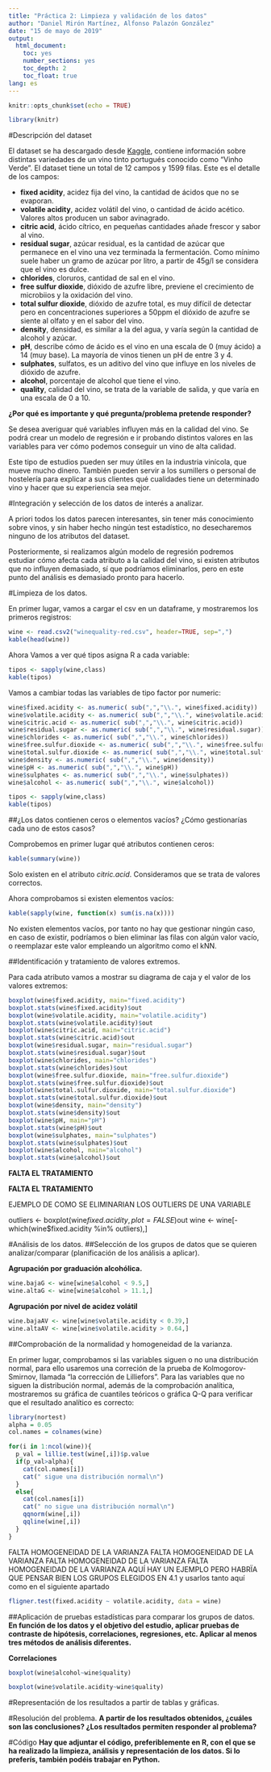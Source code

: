 ```yaml
---
title: "Práctica 2: Limpieza y validación de los datos"
author: "Daniel Mirón Martínez, Alfonso Palazón González"
date: "15 de mayo de 2019"
output: 
  html_document:
    toc: yes
    number_sections: yes
    toc_depth: 2
    toc_float: true 
lang: es
---
```


```r
knitr::opts_chunk$set(echo = TRUE)
```

```r
library(knitr)
```

#Descripción del dataset

El dataset se ha descargado desde [Kaggle](https://www.kaggle.com/uciml/red-wine-quality-cortez-et-al-2009), contiene información sobre distintas variedades de un vino tinto portugués conocido como "Vinho Verde". El dataset tiene un total de 12 campos y 1599 filas. Este es el detalle de los campos:

* **fixed acidity**, acidez fija del vino, la cantidad de ácidos que no se evaporan.
* **volatile acidity**, acidez volátil del vino, o cantidad de ácido acético. Valores altos producen un sabor avinagrado.
* **citric acid**, ácido cítrico, en pequeñas cantidades añade frescor y sabor al vino.
* **residual sugar**, azúcar residual, es la cantidad de azúcar que permanece en el vino una vez terminada la fermentación. Como mínimo suele haber un gramo de azúcar por litro, a partir de 45g/l se considera que el vino es dulce.
* **chlorides**, cloruros, cantidad de sal en el vino.
* **free sulfur dioxide**, dióxido de azufre libre, previene el crecimiento de microbiios y la oxidación del vino.
* **total sulfur dioxide**, dióxido de azufre total, es muy difícil de detectar pero en concentraciones superiores a 50ppm el dióxido de azufre se siente al olfato y en el sabor del vino.
* **density**, densidad, es similar a la del agua, y varía según la cantidad de alcohol y azúcar.
* **pH**, describe cómo de ácido es el vino en una escala de 0 (muy ácido) a 14 (muy base). La mayoría de vinos tienen un pH de entre 3 y 4.
* **sulphates**, sulfatos, es un aditivo del vino que influye en los niveles de dióxido de azufre.
* **alcohol**, porcentaje de alcohol que tiene el vino.
* **quality**, calidad del vino, se trata de la variable de salida, y que varía en una escala de 0 a 10.

**¿Por qué es importante y qué pregunta/problema pretende responder?**

Se desea averiguar qué variables influyen más en la calidad del vino. Se podrá crear un modelo de regresión e ir probando distintos valores en las variables para ver cómo podemos conseguir un vino de alta calidad.

Este tipo de estudios pueden ser muy útiles en la industria vinícola, que mueve mucho dinero. También pueden servir a los sumillers o personal de hostelería para explicar a sus clientes qué cualidades tiene un determinado vino y hacer que su experiencia sea mejor.

#Integración y selección de los datos de interés a analizar. 

A priori todos los datos parecen interesantes, sin tener más conocimiento sobre vinos, y sin haber hecho ningún test estadístico, no desecharemos ninguno de los atributos del dataset. 

Posteriormente, si realizamos algún modelo de regresión podremos estudiar cómo afecta cada atributo a la calidad del vino, si existen atributos que no influyen demasiado, sí que podríamos eliminarlos, pero en este punto del análisis es demasiado pronto para hacerlo.

#Limpieza de los datos.

En primer lugar, vamos a cargar el csv en un dataframe, y mostraremos los primeros registros:

```r
wine <- read.csv2("winequality-red.csv", header=TRUE, sep=",")
kable(head(wine))
```

Ahora Vamos a ver qué tipos asigna R a cada variable:

```r
tipos <- sapply(wine,class)
kable(tipos)
```

Vamos a cambiar todas las variables de tipo factor por numeric:

```r
wine$fixed.acidity <- as.numeric( sub(",","\\.", wine$fixed.acidity))
wine$volatile.acidity <- as.numeric( sub(",","\\.", wine$volatile.acidity))
wine$citric.acid <- as.numeric( sub(",","\\.", wine$citric.acid))
wine$residual.sugar <- as.numeric( sub(",","\\.", wine$residual.sugar))
wine$chlorides <- as.numeric( sub(",","\\.", wine$chlorides))
wine$free.sulfur.dioxide <- as.numeric( sub(",","\\.", wine$free.sulfur.dioxide))
wine$total.sulfur.dioxide <- as.numeric( sub(",","\\.", wine$total.sulfur.dioxide))
wine$density <- as.numeric( sub(",","\\.", wine$density))
wine$pH <- as.numeric( sub(",","\\.", wine$pH))
wine$sulphates <- as.numeric( sub(",","\\.", wine$sulphates))
wine$alcohol <- as.numeric( sub(",","\\.", wine$alcohol))
```

```r
tipos <- sapply(wine,class)
kable(tipos)
```

##¿Los datos contienen ceros o elementos vacíos? ¿Cómo gestionarías cada uno de estos casos?

Comprobemos en primer lugar qué atributos contienen ceros:

```r
kable(summary(wine))
```

Solo existen en el atributo _citric.acid_. Consideramos que se trata de valores correctos.


Ahora comprobamos si existen elementos vacíos:

```r
kable(sapply(wine, function(x) sum(is.na(x))))
```

No existen elementos vacíos, por tanto no hay que gestionar ningún caso, en caso de existir, podríamos o bien eliminar las filas con algún valor vacío, o reemplazar este valor empleando un algoritmo como el kNN.

##Identificación y tratamiento de valores extremos.

Para cada atributo vamos a mostrar su diagrama de caja y el valor de los valores extremos:

```r
boxplot(wine$fixed.acidity, main="fixed.acidity")
boxplot.stats(wine$fixed.acidity)$out
boxplot(wine$volatile.acidity, main="volatile.acidity")
boxplot.stats(wine$volatile.acidity)$out
boxplot(wine$citric.acid, main="citric.acid")
boxplot.stats(wine$citric.acid)$out
boxplot(wine$residual.sugar, main="residual.sugar")
boxplot.stats(wine$residual.sugar)$out
boxplot(wine$chlorides, main="chlorides")
boxplot.stats(wine$chlorides)$out
boxplot(wine$free.sulfur.dioxide, main="free.sulfur.dioxide")
boxplot.stats(wine$free.sulfur.dioxide)$out
boxplot(wine$total.sulfur.dioxide, main="total.sulfur.dioxide")
boxplot.stats(wine$total.sulfur.dioxide)$out
boxplot(wine$density, main="density")
boxplot.stats(wine$density)$out
boxplot(wine$pH, main="pH")
boxplot.stats(wine$pH)$out
boxplot(wine$sulphates, main="sulphates")
boxplot.stats(wine$sulphates)$out
boxplot(wine$alcohol, main="alcohol")
boxplot.stats(wine$alcohol)$out
```

**FALTA EL TRATAMIENTO**

**FALTA EL TRATAMIENTO**

EJEMPLO DE COMO SE ELIMINARIAN LOS OUTLIERS DE UNA VARIABLE

outliers <- boxplot(wine$fixed.acidity, plot=FALSE)$out
wine <- wine[-which(wine$fixed.acidity %in% outliers),]


#Análisis de los datos.
##Selección de los grupos de datos que se quieren analizar/comparar (planificación de los análisis a aplicar).

**Agrupación por graduación alcohólica.**
```r
wine.bajaG <- wine[wine$alcohol < 9.5,]
wine.altaG <- wine[wine$alcohol > 11.1,]
```
**Agrupación por nivel de acidez volátil**
```r
wine.bajaAV <- wine[wine$volatile.acidity < 0.39,]
wine.altaAV <- wine[wine$volatile.acidity > 0.64,]
```
##Comprobación de la normalidad y homogeneidad de la varianza.

En primer lugar, comprobamos si las variables siguen o no una distribución normal, para ello usaremos una correción de la prueba de Kolmogorov-Smirnov, llamada “la corrección de Lilliefors”. Para las variables que no siguen la distribución normal, además de la comprobación analítica, mostraremos su gráfica de cuantiles teóricos o gráfica Q-Q para verificar que el resultado analítico es correcto:

```r
library(nortest)
alpha = 0.05
col.names = colnames(wine)

for(i in 1:ncol(wine)){
  p_val = lillie.test(wine[,i])$p.value
  if(p_val>alpha){
    cat(col.names[i])
    cat(" sigue una distribución normal\n")
  }
  else{
    cat(col.names[i])
    cat(" no sigue una distribución normal\n")
    qqnorm(wine[,i])
    qqline(wine[,i])
  }
}
````


FALTA HOMOGENEIDAD DE LA VARIANZA
FALTA HOMOGENEIDAD DE LA VARIANZA
FALTA HOMOGENEIDAD DE LA VARIANZA
FALTA HOMOGENEIDAD DE LA VARIANZA AQUÍ HAY UN EJEMPLO PERO HABRÏA QUE PENSAR BIEN LOS GRUPOS ELEGIDOS EN 4.1 y usarlos tanto aquí como en el siguiente apartado

```r

fligner.test(fixed.acidity ~ volatile.acidity, data = wine)

```
##Aplicación de pruebas estadísticas para comparar los grupos de datos. 
**En función de los datos y el objetivo del estudio, aplicar pruebas de contraste de hipótesis, correlaciones, regresiones, etc. Aplicar al menos tres métodos de análisis diferentes.**

**Correlaciones**
```r
boxplot(wine$alcohol~wine$quality)
```
```r
boxplot(wine$volatile.acidity~wine$quality)
```

#Representación de los resultados a partir de tablas y gráficas.

#Resolución del problema.
**A partir de los resultados obtenidos, ¿cuáles son las conclusiones? ¿Los resultados permiten responder al problema?**

#Código
**Hay que adjuntar el código, preferiblemente en R, con el que se ha realizado la limpieza, análisis y representación de los datos. Si lo preferís, también podéis trabajar en Python.**
